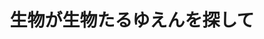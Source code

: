 ﻿---
title: "生物が生物たるゆえんを探して"
category: "生命理工学院"
vol: "25"
interviewee: "弘津 俊輔 "
url: ""
tags: []
pdf: "25-1.pdf"
career: ""
preface: "弘津ではネットワークに注目して生体の構成原理、つまり生物が生物たるゆえんを探っている。特に細胞間ネットワークに関連して、生体内にも多く存在するゲルについて、その物性を調べる研究を行っている。"
---
